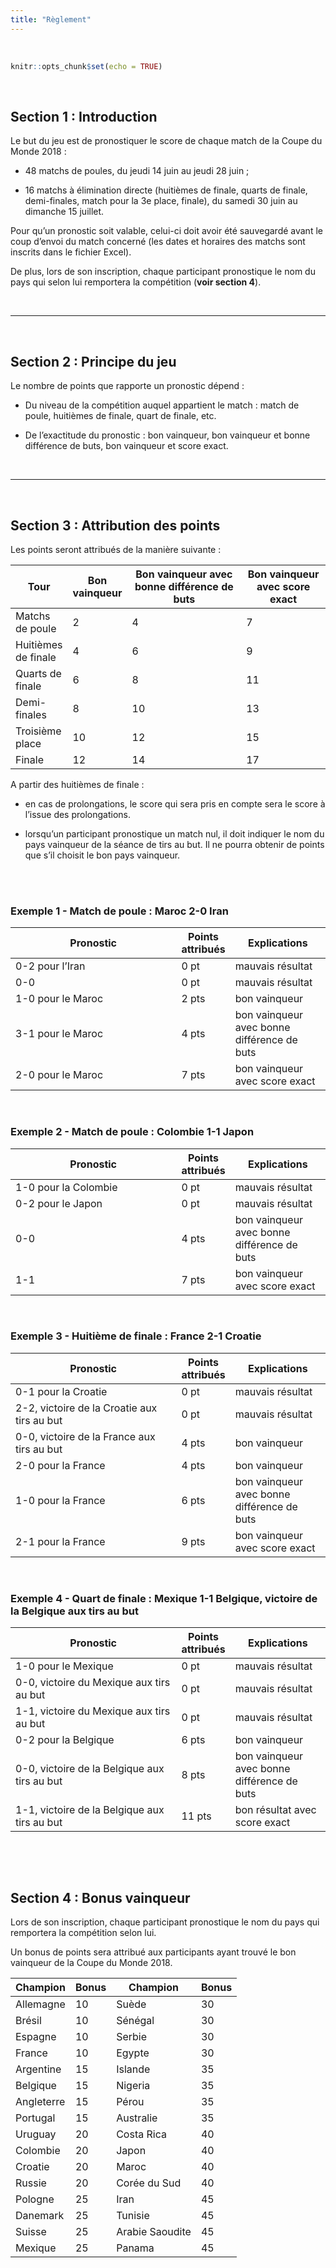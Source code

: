 ```yaml
---
title: "Règlement"
---
```

<br> 

```r
knitr::opts_chunk$set(echo = TRUE)
```

<br>


## Section 1 : Introduction

Le but du jeu est de pronostiquer le score de chaque match de la Coupe du Monde 2018 :

- 48 matchs de poules, du jeudi 14 juin au jeudi 28 juin ;

- 16 matchs à élimination directe (huitièmes de finale, quarts de finale, demi-finales, match pour la 3e place, finale), du samedi 30 juin au dimanche 15 juillet.

Pour qu’un pronostic soit valable, celui-ci doit avoir été sauvegardé avant le coup d’envoi du match concerné (les dates et horaires des matchs sont inscrits dans le fichier Excel).

De plus, lors de son inscription, chaque participant pronostique le nom du pays qui selon lui remportera la compétition (**voir section 4**).

<br>

***

<br>

## Section 2 : Principe du jeu

Le nombre de points que rapporte un pronostic dépend :

- Du niveau de la compétition auquel appartient le match : match de poule, huitièmes de finale, quart de finale, etc.

- De l'exactitude du pronostic : bon vainqueur, bon vainqueur et bonne différence de buts, bon vainqueur et score exact.

<br>

***

<br>

## Section 3 : Attribution des points

Les points seront attribués de la manière suivante :

| **Tour** 	| **Bon vainqueur** 	| **Bon vainqueur avec bonne différence de buts** 	| **Bon vainqueur avec score exact** 	|
|---------------------	|---------------	|---------------------------------------------	|--------------------------------	|
| Matchs de poule 	| 2 	| 4 	| 7 	|
| Huitièmes de finale 	| 4 	| 6 	| 9 	|
| Quarts de finale 	| 6 	| 8 	| 11 	|
| Demi-finales 	| 8 	| 10 	| 13 	|
| Troisième place 	| 10 	| 12 	| 15 	|
| Finale 	| 12 	| 14 	| 17 	|

A partir des huitièmes de finale :

-	en cas de prolongations, le score qui sera pris en compte sera le score à l’issue des prolongations.

- lorsqu’un participant pronostique un match nul, il doit indiquer le nom du pays vainqueur de la séance de tirs au but. Il ne pourra obtenir de points que s’il choisit le bon pays vainqueur. 

<br>
<br>

### Exemple 1 - Match de poule : Maroc 2-0 Iran
| **Pronostic** 	| **Points attribués** 	| **Explications** 	|
|---------------------------------------------------------------------------------	|------------------	|---------------------------------------------	|
| 0-2 pour l’Iran 	| 0 pt 	| mauvais résultat 	|
| 0-0 	| 0 pt 	| mauvais résultat 	|
| 1-0 pour le Maroc 	| 2 pts 	| bon vainqueur 	|
| 3-1 pour le Maroc 	| 4 pts 	| bon vainqueur avec bonne différence de buts 	|
| 2-0 pour le Maroc 	| 7 pts 	| bon vainqueur avec score exact 	|

<br>

### Exemple 2 - Match de poule : Colombie 1-1 Japon
| **Pronostic** 	| **Points attribués** 	| **Explications** 	|
|---------------------------------------------------------------------------------	|------------------	|---------------------------------------------	|
| 1-0 pour la Colombie 	| 0 pt 	| mauvais résultat 	|
| 0-2 pour le Japon 	| 0 pt 	| mauvais résultat 	|
| 0-0 	| 4 pts 	| bon vainqueur avec bonne différence de buts 	|
| 1-1 	| 7 pts 	| bon vainqueur avec score exact 	|

<br>

### Exemple 3 - Huitième de finale : France 2-1 Croatie
| **Pronostic** 	| **Points attribués** 	| **Explications** 	|
|---------------------------------------------------------------------------------	|------------------	|---------------------------------------------	|
| 0-1 pour la Croatie 	| 0 pt 	| mauvais résultat 	|
| 2-2, victoire de la Croatie aux tirs au but 	| 0 pt 	| mauvais résultat 	|
| 0-0, victoire de la France aux tirs au but 	| 4 pts 	| bon vainqueur 	|
| 2-0 pour la France 	| 4 pts 	| bon vainqueur 	|
| 1-0 pour la France 	| 6 pts 	| bon vainqueur avec bonne différence de buts 	|
| 2-1 pour la France 	| 9 pts 	| bon vainqueur avec score exact 	|

<br>

### Exemple 4 - Quart de finale : Mexique 1-1 Belgique, victoire de la Belgique aux tirs au but
| **Pronostic** 	| **Points attribués** 	| **Explications** 	|
|---------------------------------------------------------------------------------	|------------------	|---------------------------------------------	|
| 1-0 pour le Mexique 	| 0 pt 	| mauvais résultat 	|
| 0-0, victoire du Mexique aux tirs au but 	| 0 pt 	| mauvais résultat 	|
| 1-1, victoire du Mexique aux tirs au but 	| 0 pt 	| mauvais résultat 	|
| 0-2 pour la Belgique 	| 6 pts 	| bon vainqueur 	|
| 0-0, victoire de la Belgique aux tirs au but 	| 8 pts 	| bon vainqueur avec bonne différence de buts 	|
| 1-1, victoire de la Belgique aux tirs au but 	| 11 pts 	| bon résultat avec score exact 	|

<br>


<br>

## Section 4 : Bonus vainqueur

Lors de son inscription, chaque participant pronostique le nom du pays qui remportera la compétition selon lui.  

Un bonus de points sera attribué aux participants ayant trouvé le bon vainqueur de la Coupe du Monde 2018. 

| Champion 	| Bonus 	| Champion 	| Bonus 	|
|------------	|-------	|-----------------	|-------	|
| Allemagne 	| 10 	| Suède 	| 30 	|
| Brésil 	| 10 	| Sénégal 	| 30 	|
| Espagne 	| 10 	| Serbie 	| 30 	|
| France 	| 10 	| Egypte 	| 30 	|
| Argentine 	| 15 	| Islande 	| 35 	|
| Belgique 	| 15 	| Nigeria 	| 35 	|
| Angleterre 	| 15 	| Pérou 	| 35 	|
| Portugal 	| 15 	| Australie 	| 35 	|
| Uruguay 	| 20 	| Costa Rica 	| 40 	|
| Colombie 	| 20 	| Japon 	| 40 	|
| Croatie 	| 20 	| Maroc 	| 40 	|
| Russie 	| 20 	| Corée du Sud 	| 40 	|
| Pologne 	| 25 	| Iran 	| 45 	|
| Danemark 	| 25 	| Tunisie 	| 45 	|
| Suisse 	| 25 	| Arabie Saoudite 	| 45 	|
| Mexique 	| 25 	| Panama 	| 45 	|